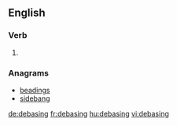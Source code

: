 
==English==

===Verb===
{{head|en|present participle}}

# {{present participle of|debase|lang=en}}

===Anagrams===
* [[beadings#English|beadings]]
* [[sidebang#English|sidebang]]

[[de:debasing]]
[[fr:debasing]]
[[hu:debasing]]
[[vi:debasing]]
